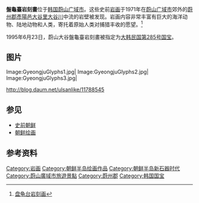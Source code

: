 {{Infobox Korean name
|img=Bangudae Petroglyphs.jpg
|hangul=반구대 암각화
|hanja=盤龜臺岩刻畵
|rr=Bangudae amgakhwa
|mr=Pan'gudae amgakhwa
}}
'''盤龜臺岩刻畫'''位于[[韩国|韩国]][[蔚山广域市|蔚山广域市]]。这些史前[[岩画|岩画]]于1971年在[[蔚山广域市|蔚山广域市]]郊外的[[蔚州郡|蔚州郡]][[彥陽邑|彥陽邑]][[大谷里|大谷里]][[大谷川|大谷川]]中流的岩壁被发现。岩画内容非常丰富有巨大的海洋动物、陆地动物和人类，寄托着原始人类对捕猎丰收的愿望。<ref>[http://chinese.visitkorea.or.kr/chs/SI/SI_CHG_2_1_1_1.jsp?cid=1121328 盘龟台岩刻画]{{Dead link}}</ref> 

1995年6月23日，蔚山大谷盤龜臺岩刻畫被指定为[[大韩民国国宝|大韩民国第285号国宝]]。

==图片==
<gallery>
Image:GyeongjuGlyphs1.jpg|
Image:GyeongjuGlyphs2.jpg|
Image:GyeongjuGlyphs3.jpg|
</gallery>
http://blog.daum.net/ulsanlike/11788545{{Wayback|url=http://blog.daum.net/ulsanlike/11788545 |date=20130512081133 }}

==参见==
*[[史前朝鲜|史前朝鲜]]
*[[朝鲜绘画|朝鲜绘画]]

==参考资料==
{{reflist}}

[[Category:岩画|Category:岩画]]
[[Category:朝鲜半岛绘画作品|Category:朝鲜半岛绘画作品]]
[[Category:朝鲜半岛新石器时代|Category:朝鲜半岛新石器时代]]
[[Category:蔚山廣域市旅遊景點|Category:蔚山廣域市旅遊景點]]
[[Category:蔚州郡|Category:蔚州郡]]
[[Category:韩国国宝|Category:韩国国宝]]